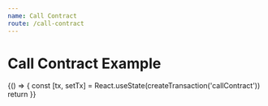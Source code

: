 ```yaml
---
name: Call Contract
route: /call-contract
---
```



# Call Contract Example

<Playground>
  {() => {
    const [tx, setTx] = React.useState(createTransaction('callContract'))
    return <CallContract value={tx} onChange={setTx} network="4" />
  }}
</Playground>
